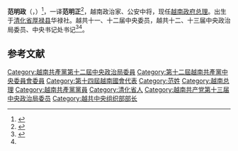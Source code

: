 {{Expand language|vi|time=2021-01-19T13:54:41+00:00}}
{{Vietnamese name|范|政}}
{{Infobox Officeholder
|name          = 范明政
| native_name    = Phạm Minh Chính
| native_name_lang = vi
|image         = 2021 Pham Minh Chinh.png
|caption       = 2021年的范明政
|office        = {{flagicon|Vietnam}} 第8任[[越南总理|越南总理]]
|vicepremier   = [[范平明|范平明]]、[[张和平_(1955年)|张和平]]、[[武德詹|武德詹]]、[[黎明慨|黎明慨]]、[[黎文诚|黎文诚]]
|chairman      = [[阮春福|阮春福]]
|general_secretary = [[阮富仲|阮富仲]]（最高領導人）
|term_start    = 2021年4月5日
|term_end      = 
|predecessor   = [[阮春福|阮春福]]
|office1       = {{VCP}}[[越南共產黨中央委员会|中央委员会]]委员
|general_secretary1 =[[阮富仲|阮富仲]]
|term_start1   = 2011年1月8日
|term_end1     = 
|predecessor1  = 
|successor1    = 
|office2       = {{VCP}}[[越南共產黨中央政治局|中央政治局]]委員
|general_secretary2 =[[阮富仲|阮富仲]]
|term_start2   = 2016年1月27日
|term_end2     = 
|office3       = {{VCP}}[[越南共產黨中央书记处|中央书记处]]书记
|general_secretary3 =[[阮富仲|阮富仲]]
|term_start3   = 2016年2月4日
|term_end3     = 2021年1月31日
|office4       = {{VCP}}[[越南共產黨中央组织部|中央组织部]]部长
|general_secretary4 =[[阮富仲|阮富仲]]
|predecessor4= [[苏辉若|苏辉若]]
|successor4  = 张氏梅
|term_start4   = 2016年2月5日
|term_end4     = 2021年4月8日
|birth_date    = {{Birth date and age|1958|12|10|df=y}}
|birth_place   = {{VDVN}}[[清化省|清化省]][[厚禄县|厚禄县]]{{tsl|vi|Hoa Lộc|华禄社}}
|death_date    = 
|death_place   = 
|nationality   = {{VIE}}
|party         = {{VCP}}
| education                 = 
| alma_mater                = 	{{tsl|vi|Trường Đại học Hà Nội|河内外国语大学}}<br>[[布加勒斯特建筑技术大学|布加勒斯特建筑技术大学]]<br>{{tsl|vi|Học viện Chính trị Quốc gia Hồ Chí Minh|胡志明国家政治学院}}
| spouse                    = 
| partner                   = 
| children                  = 
| parents                   = 
| relatives                 = {{tsl|vi|Phạm Trí Thức|范志识}}（弟）[[范氏清|范氏清]]（姊）
| allegiance                = {{VCP}}
| branch                    = {{Flagicon image|Flag of the People's Public Security of Vietnam.svg}} [[越南公安部|越南人民公安]]
| serviceyears              = 
| rank                      = [[File:Cấp_hiệu_Trung_tướng_Công_an.png|20px]] [[中将|公安中将]]
}}
'''范明政'''（{{vie|v=Phạm Minh Chính}}，{{bd|1958年|12月10日|||catIdx=P}}）<ref name=":0">{{Cite web|title=范明政|url=https://zh.daihoidang.vn/nhan-su/范明政-950.vnp|access-date=2021-05-16|last=TTXVN|work=zh.daihoidang.vn|language=zh}}</ref>，一译'''范明正'''<ref>{{cite web |title=越日议员友好小组主席范明正会见日本湄公河议员联盟主席盐谷立 |url=https://zh.vietnamplus.vn/%E8%B6%8A%E6%97%A5%E8%AE%AE%E5%91%98%E5%8F%8B%E5%A5%BD%E5%B0%8F%E7%BB%84%E4%B8%BB%E5%B8%AD%E8%8C%83%E6%98%8E%E6%AD%A3%E4%BC%9A%E8%A7%81%E6%97%A5%E6%9C%AC%E6%B9%84%E5%85%AC%E6%B2%B3%E8%AE%AE%E5%91%98%E8%81%94%E7%9B%9F%E4%B8%BB%E5%B8%AD%E7%9B%90%E8%B0%B7%E7%AB%8B/83625.vnp |website=越通社 |accessdate=2021-04-04 |language=zh-hans}}</ref>，越南政治家、公安中将，现任[[越南总理|越南政府总理]]。出生于[[清化省|清化省]][[厚祿縣|厚禄县]]华禄社。越共十一、十二届中央委员，越共十二、十三届中央政治局委员、中央书记处书记<ref>{{cite web |title=杨晓渡会见越共中央政治局委员、书记处书记、中组部部长范明政 |url=http://www.ccdi.gov.cn/ldhd/wbld/201612/t20161213_115668.html |website=中央纪委监察部网站 |accessdate=2021-01-19 |language=zh-hans,zh-cn}}</ref><ref name=":0" />。

== 参考文献 ==
{{Reflist}}

{{越共中央政治局/12}}
{{越共中央政治局/13}}
{{Vietnam PM}}
{{东盟领袖}}
{{东亚峰会领袖}}
{{vietnam-bio-stub}}
{{DEFAULTSORT:Phạm Minh Chính}}
[[Category:越南共產黨第十二屆中央政治局委員|Category:越南共產黨第十二屆中央政治局委員]]
[[Category:第十二屆越南共產黨中央委員會委員|Category:第十二屆越南共產黨中央委員會委員]]
[[Category:第十四屆越南國會代表|Category:第十四屆越南國會代表]]
[[Category:范姓|Category:范姓]]
[[Category:越南总理|Category:越南总理]]
[[Category:越南共產黨黨員|Category:越南共產黨黨員]]
[[Category:清化省人|Category:清化省人]]
[[Category:越南共产党第十三届中央政治局委员|Category:越南共产党第十三届中央政治局委员]]
[[Category:越共中央组织部部长|Category:越共中央组织部部长]]